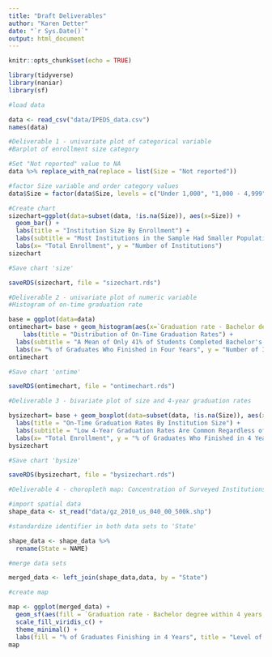 ```yaml
---
title: "Draft Deliverables"
author: "Karen Detter"
date: "`r Sys.Date()`"
output: html_document
---
```


```r
knitr::opts_chunk$set(echo = TRUE)
```

```r
library(tidyverse)
library(naniar)
library(sf)

#load data

data <- read_csv("data/IPEDS_data.csv")
names(data)
```

```r
#Deliverable 1 - univariate plot of categorical variable
#Barplot of enrollment size category 

#Set "Not reported" value to NA
data %>% replace_with_na(replace = list(Size = "Not reported"))

#factor Size variable and order category values
data$Size = factor(data$Size, levels = c("Under 1,000", "1,000 - 4,999", "5,000 - 9,999", "10,000 - 19,999", "20,000 and above"), ordered = TRUE)

#Create chart
sizechart=ggplot(data=subset(data, !is.na(Size)), aes(x=Size)) +
  geom_bar() +
  labs(title = "Institution Size By Enrollment") +
  labs(subtitle = "Most Institutions in the Sample Had Smaller Populations") +
  labs(x= "Total Enrollment", y = "Number of Institutions")
sizechart

#Save chart 'size'

saveRDS(sizechart, file = "sizechart.rds")

```



```r
#Deliverable 2 - univariate plot of numeric variable
#Histogram of on-time graduation rate

base = ggplot(data=data)
ontimechart= base + geom_histogram(aes(x=`Graduation rate - Bachelor degree within 4 years, total`)) +
    labs(title = "Distribution of On-Time Graduation Rates") +
  labs(subtitle = "A Mean of Only 41% of Students Completed Bachelor's Degrees in 4 Years") +
  labs(x= "% of Graduates Who Finished in Four Years", y = "Number of Institutions")
ontimechart

#Save chart 'ontime'

saveRDS(ontimechart, file = "ontimechart.rds")

```

```r
#Deliverable 3 - bivariate plot of size and 4-year graduation rates

bysizechart= base + geom_boxplot(data=subset(data, !is.na(Size)), aes(x= Size, y=`Graduation rate - Bachelor degree within 4 years, total`)) +
  labs(title = "On-Time Graduation Rates By Institution Size") +
  labs(subtitle = "Low 4-Year Graduation Rates Are Common Regardless of School Size") +
  labs(x= "Total Enrollment", y = "% of Graduates Who Finished in 4 Years")
bysizechart

#Save chart 'bysize'

saveRDS(bysizechart, file = "bysizechart.rds")

```

```r
#Deliverable 4 - choropleth map: Concentration of Surveyed Institutions by State

#import spatial data
shape_data <- st_read("data/gz_2010_us_040_00_500k.shp")

```

```r
#standardize identifier in both data sets to 'State'

shape_data <- shape_data %>% 
  rename(State = NAME)
```

```r
#merge data sets

merged_data <- left_join(shape_data,data, by = "State")
```

```r
#create map

map <- ggplot(merged_data) +
  geom_sf(aes(fill = `Graduation rate - Bachelor degree within 4 years, total`), color = "gray", size = 2.0) +
  scale_fill_viridis_c() +
  theme_minimal() +
  labs(fill = "% of Graduates Finishing in 4 Years", title = "Level of 4-Year Graduation By State")
map
```

```r

```

